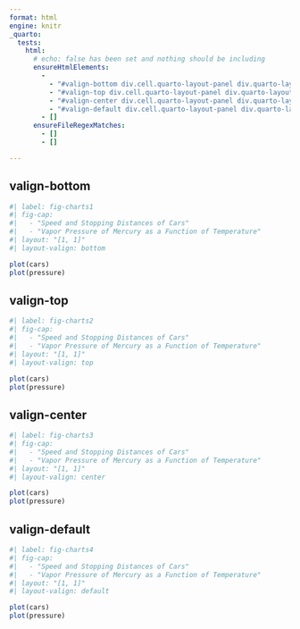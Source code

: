 ```yaml
---
format: html
engine: knitr
_quarto:
  tests:
    html:
      # echo: false has been set and nothing should be including 
      ensureHtmlElements:
        - 
          - "#valign-bottom div.cell.quarto-layout-panel div.quarto-layout-row.quarto-layout-valign-bottom"
          - "#valign-top div.cell.quarto-layout-panel div.quarto-layout-row.quarto-layout-valign-top"
          - "#valign-center div.cell.quarto-layout-panel div.quarto-layout-row.quarto-layout-valign-center"
          - "#valign-default div.cell.quarto-layout-panel div.quarto-layout-row.quarto-layout-valign-top"
        - []
      ensureFileRegexMatches:
        - []
        - []

---
```


## valign-bottom

```r
#| label: fig-charts1
#| fig-cap: 
#|   - "Speed and Stopping Distances of Cars"
#|   - "Vapor Pressure of Mercury as a Function of Temperature"
#| layout: "[1, 1]"
#| layout-valign: bottom

plot(cars)
plot(pressure)
```

## valign-top

```r
#| label: fig-charts2
#| fig-cap: 
#|   - "Speed and Stopping Distances of Cars"
#|   - "Vapor Pressure of Mercury as a Function of Temperature"
#| layout: "[1, 1]"
#| layout-valign: top

plot(cars)
plot(pressure)
```

## valign-center

```r
#| label: fig-charts3
#| fig-cap: 
#|   - "Speed and Stopping Distances of Cars"
#|   - "Vapor Pressure of Mercury as a Function of Temperature"
#| layout: "[1, 1]"
#| layout-valign: center

plot(cars)
plot(pressure)
```

## valign-default

```r
#| label: fig-charts4
#| fig-cap: 
#|   - "Speed and Stopping Distances of Cars"
#|   - "Vapor Pressure of Mercury as a Function of Temperature"
#| layout: "[1, 1]"
#| layout-valign: default

plot(cars)
plot(pressure)
```


